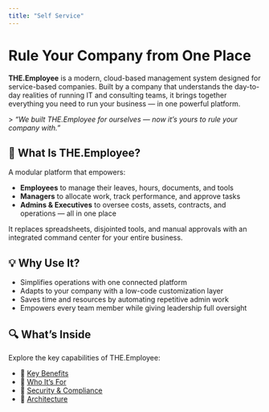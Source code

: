 ```yaml
---
title: "Self Service"
---
```


# Rule Your Company from One Place

**THE.Employee** is a modern, cloud-based management system designed for service-based companies. Built by a company that understands the day-to-day realities of running IT and consulting teams, it brings together everything you need to run your business — in one powerful platform.

\> _“We built THE.Employee for ourselves — now it’s yours to rule your company with.”_

## 🎯 What Is THE.Employee?

A modular platform that empowers:

- **Employees** to manage their leaves, hours, documents, and tools
- **Managers** to allocate work, track performance, and approve tasks
- **Admins & Executives** to oversee costs, assets, contracts, and operations — all in one place

It replaces spreadsheets, disjointed tools, and manual approvals with an integrated command center for your entire business.

## 💡 Why Use It?

- Simplifies operations with one connected platform
- Adapts to your company with a low-code customization layer
- Saves time and resources by automating repetitive admin work
- Empowers every team member while giving leadership full oversight

## 🔍 What’s Inside

Explore the key capabilities of THE.Employee:

- 🔹 [Key Benefits](/key-benefits)
- 🔹 [Who It’s For](/who-its-for)
- 🔹 [Security & Compliance](/security)
- 🔹 [Architecture](/architecture)